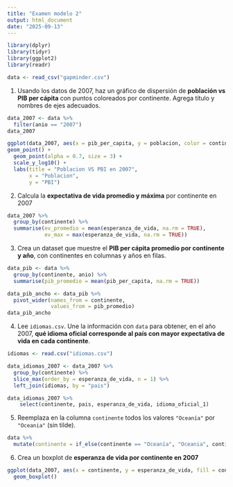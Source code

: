 ```yaml
---
title: "Examen modelo 2"
output: html_document
date: "2025-09-13"
---
```


```r
library(dplyr)
library(tidyr)
library(ggplot2)
library(readr)
```

```r
data <- read_csv("gapminder.csv")
```

1.  Usando los datos de 2007, haz un gráfico de dispersión de **población vs PIB per cápita** con puntos coloreados por continente. Agrega título y nombres de ejes adecuados.

```r
data_2007 <- data %>%
  filter(anio == "2007")
data_2007
```

```r
ggplot(data_2007, aes(x = pib_per_capita, y = poblacion, color = continente)) +
geom_point() +
  geom_point(alpha = 0.7, size = 3) +
  scale_y_log10() +
  labs(title = "Poblacion VS PBI en 2007",
       x = "Poblacion",
       y = "PBI")
```

2.  Calcula la **expectativa de vida promedio y máxima** por continente en 2007

```r
data_2007 %>%
  group_by(continente) %>%
  summarise(ev_promedio = mean(esperanza_de_vida, na.rm = TRUE),
            ev_max = max(esperanza_de_vida, na.rm = TRUE))
```

3.  Crea un dataset que muestre el **PIB per cápita promedio por continente y año**, con continentes en columnas y años en filas.

```r
data_pib <- data %>%
  group_by(continente, anio) %>%
  summarise(pib_promedio = mean(pib_per_capita, na.rm = TRUE))

data_pib_ancho <- data_pib %>%
  pivot_wider(names_from = continente,
              values_from = pib_promedio)
data_pib_ancho
```

4.  Lee `idiomas.csv`. Une la información con `data` para obtener, en el año 2007, **qué idioma oficial corresponde al país con mayor expectativa de vida en cada continente**.

```r
idiomas <- read.csv("idiomas.csv")
```

```r
data_idiomas_2007 <- data_2007 %>% 
  group_by(continente) %>%
  slice_max(order_by = esperanza_de_vida, n = 1) %>%
  left_join(idiomas, by = "pais")

data_idiomas_2007 %>%
    select(continente, pais, esperanza_de_vida, idioma_oficial_1)
```

5.  Reemplaza en la columna `continente` todos los valores `"Oceanía"` por `"Oceania"` (sin tilde).

```r
data %>%
  mutate(continente = if_else(continente == "Oceanía", "Oceania", continente))
```

6.  Crea un boxplot de **esperanza de vida por continente en 2007**

```r
ggplot(data_2007, aes(x = continente, y = esperanza_de_vida, fill = continente)) +
  geom_boxplot()
```
